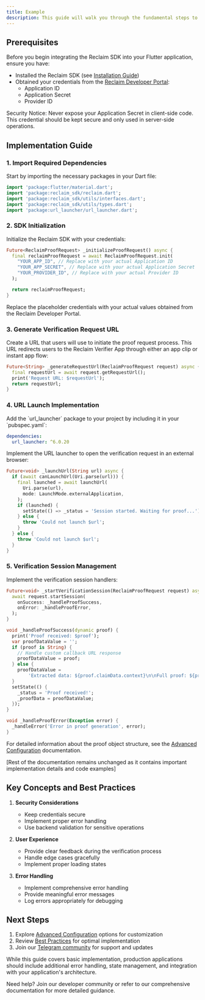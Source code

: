 ```yaml
---
title: Example
description: This guide will walk you through the fundamental steps to integrate Reclaim's proof verification system into your Flutter application.
---
```


## Prerequisites

Before you begin integrating the Reclaim SDK into your Flutter application, ensure you have:

- Installed the Reclaim SDK (see [Installation Guide](./installation))
- Obtained your credentials from the [Reclaim Developer Portal](https://dev.reclaimprotocol.org/):
  - Application ID
  - Application Secret
  - Provider ID

<Callout type="warning">
  Security Notice: Never expose your Application Secret in client-side code. This credential should be kept secure and only used in server-side operations.
</Callout>

## Implementation Guide

### 1. Import Required Dependencies

Start by importing the necessary packages in your Dart file:

```dart
import 'package:flutter/material.dart';
import 'package:reclaim_sdk/reclaim.dart';
import 'package:reclaim_sdk/utils/interfaces.dart';
import 'package:reclaim_sdk/utils/types.dart';
import 'package:url_launcher/url_launcher.dart';
```

### 2. SDK Initialization

Initialize the Reclaim SDK with your credentials:

```dart
Future<ReclaimProofRequest> _initializeProofRequest() async {
  final reclaimProofRequest = await ReclaimProofRequest.init(
    "YOUR_APP_ID", // Replace with your actual Application ID
    "YOUR_APP_SECRET", // Replace with your actual Application Secret
    "YOUR_PROVIDER_ID", // Replace with your actual Provider ID
  );

  return reclaimProofRequest;
}
```

<Callout type="info">
  Replace the placeholder credentials with your actual values obtained from the Reclaim Developer Portal.
</Callout>

### 3. Generate Verification Request URL

Create a URL that users will use to initiate the proof request process. This URL redirects users to the Reclaim Verifier App through either an app clip or instant app flow:

```dart
Future<String> _generateRequestUrl(ReclaimProofRequest request) async {
  final requestUrl = await request.getRequestUrl();
  print('Request URL: $requestUrl');
  return requestUrl;
}
```

### 4. URL Launch Implementation

<Callout type="info">
  Add the `url_launcher` package to your project by including it in your `pubspec.yaml`:

```yaml
dependencies:
  url_launcher: ^6.0.20
```
</Callout>

Implement the URL launcher to open the verification request in an external browser:

```dart
Future<void> _launchUrl(String url) async {
  if (await canLaunchUrl(Uri.parse(url))) {
    final launched = await launchUrl(
      Uri.parse(url),
      mode: LaunchMode.externalApplication,
    );
    if (launched) {
      setState(() => _status = 'Session started. Waiting for proof...');
    } else {
      throw 'Could not launch $url';
    }
  } else {
    throw 'Could not launch $url';
  }
}
```

### 5. Verification Session Management

Implement the verification session handlers:

```dart
Future<void> _startVerificationSession(ReclaimProofRequest request) async {
  await request.startSession(
    onSuccess: _handleProofSuccess,
    onError: _handleProofError,
  );
}

void _handleProofSuccess(dynamic proof) {
  print('Proof received: $proof');
  var proofDataValue = '';
  if (proof is String) {
    // Handle custom callback URL response
    proofDataValue = proof;
  } else {
    proofDataValue =
        'Extracted data: ${proof.claimData.context}\n\nFull proof: ${proof.toString()}';
  }
  setState(() {
    _status = 'Proof received!';
    _proofData = proofDataValue;
  });
}

void _handleProofError(Exception error) {
  _handleError('Error in proof generation', error);
}
```

For detailed information about the proof object structure, see the [Advanced Configuration](../advance-configurations/advance-options#understanding-the-proof-structure) documentation.

[Rest of the documentation remains unchanged as it contains important implementation details and code examples]

## Key Concepts and Best Practices

1. **Security Considerations**
   - Keep credentials secure
   - Implement proper error handling
   - Use backend validation for sensitive operations

2. **User Experience**
   - Provide clear feedback during the verification process
   - Handle edge cases gracefully
   - Implement proper loading states

3. **Error Handling**
   - Implement comprehensive error handling
   - Provide meaningful error messages
   - Log errors appropriately for debugging

## Next Steps

1. Explore [Advanced Configuration](../advance-configurations/advance-options) options for customization
2. Review [Best Practices](./best-practices) for optimal implementation
3. Join our [Telegram community](https://t.me/protocolreclaim) for support and updates

<Callout type="info">
  While this guide covers basic implementation, production applications should include additional error handling, state management, and integration with your application's architecture.
</Callout>

Need help? Join our developer community or refer to our comprehensive documentation for more detailed guidance.
